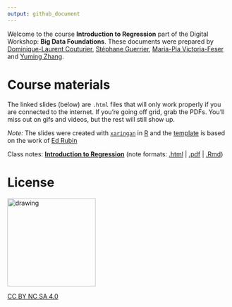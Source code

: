 ```yaml
---
output: github_document
---
```


Welcome to the course **Introduction to Regression** part of the Digital Workshop: **Big Data Foundations**. These documents were prepared by [Dominique-Laurent Couturier](https://github.com/dlc48), [Stéphane Guerrier](https://stephaneguerrier.com/), [Maria-Pia Victoria-Feser](https://www.unige.ch/gsem/en/research/faculty/all/maria-pia-victoria-feser/) and [Yuming Zhang](https://github.com/Yuming-Zhang).

# Course materials

The linked slides (below) are `.html` files that will only work properly if you are connected to the internet. If you're going off grid, grab the PDFs. You'll miss out on gifs and videos, but the rest will still show up.

*Note:* The slides were created with [`xaringan`](https://github.com/yihui/xaringan/wiki) in [R](cran.r-project.org) and the [template](https://github.com/edrubin/EC607S20) is based on the work of [Ed Rubin](https://edrub.in)

Class notes: **[Introduction to Regression](https://raw.githack.com/stephaneguerrier/intro_regression/main/main.html)**  (note formats: [.html](https://raw.githack.com/stephaneguerrier/intro_regression/main/main.html) | [.pdf](https://raw.githack.com/stephaneguerrier/intro_regression/main/main.pdf) | [.Rmd](https://raw.githack.com/stephaneguerrier/intro_regression/main/main.Rmd))

# License

<img src="pics/liscence.png" alt="drawing" width="200"/>

[CC BY NC SA 4.0](https://creativecommons.org/licenses/by-nc-sa/4.0/)
